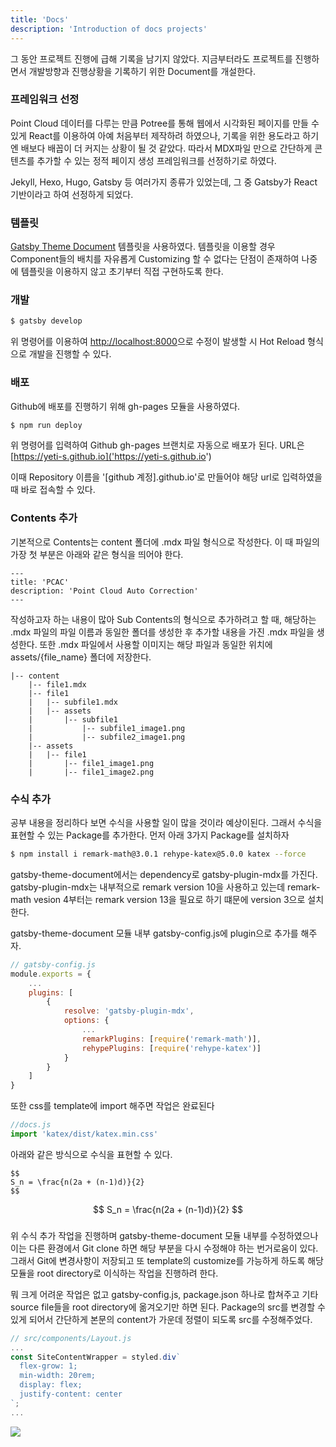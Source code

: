 ```yaml
---
title: 'Docs'
description: 'Introduction of docs projects'
---
```


그 동안 프로젝트 진행에 급해 기록을 남기지 않았다. 지금부터라도 프로젝트를 진행하면서 개발방향과 진행상황을 기록하기 위한 Document를 개설한다.

### 프레임워크 선정
Point Cloud 데이터를 다루는 만큼 Potree를 통해 웹에서 시각화된 페이지를 만들 수 있게 React를 이용하여 아예 처음부터 제작하려 하였으나, 기록을 위한 용도라고 하기엔 배보다 배꼽이 더 커지는 상황이 될 것 같았다. 따라서 MDX파일 만으로 간단하게 콘텐츠를 추가할 수 있는 정적 페이지 생성 프레임워크를 선정하기로 하였다.

Jekyll, Hexo, Hugo, Gatsby 등 여러가지 종류가 있었는데, 그 중 Gatsby가 React 기반이라고 하여 선정하게 되었다.

### 템플릿
[Gatsby Theme Document]('https://github.com/codebushi/gatsby-theme-document-example') 템플릿을 사용하였다. 템플릿을 이용할 경우 Component들의 배치를 자유롭게 Customizing 할 수 없다는 단점이 존재하여 나중에 템플릿을 이용하지 않고 초기부터 직접 구현하도록 한다.

### 개발
```sh
$ gatsby develop
```
위 명령어를 이용하여 [http://localhost:8000]('http://localhost:8000')으로 수정이 발생할 시 Hot Reload 형식으로 개발을 진행할 수 있다.

### 배포
Github에 배포를 진행하기 위해 gh-pages 모듈을 사용하였다.
```sh
$ npm run deploy
```
위 명령어를 입력하여 Github gh-pages 브랜치로 자동으로 배포가 된다. URL은 [https://yeti-s.github.io]('https://yeti-s.github.io')

이때 Repository 이름을 '[github 계정].github.io'로 만들어야 해당 url로 입력하였을 때 바로 접속할 수 있다.


### Contents 추가
기본적으로 Contents는 content 폴더에 .mdx 파일 형식으로 작성한다.
이 때 파일의 가장 첫 부분은 아래와 같은 형식을 띄어야 한다.
```
---
title: 'PCAC'
description: 'Point Cloud Auto Correction'
---
```
작성하고자 하는 내용이 많아 Sub Contents의 형식으로 추가하려고 할 때, 해당하는 .mdx 파일의 파일 이름과 동일한 폴더를 생성한 후 추가할 내용을 가진 .mdx 파일을 생성한다.
또한 .mdx 파일에서 사용할 이미지는 해당 파일과 동일한 위치에 assets/{file_name} 폴더에 저장한다.
```
|-- content
    |-- file1.mdx
    |-- file1
    |   |-- subfile1.mdx
    |   |-- assets
    |       |-- subfile1
    |           |-- subfile1_image1.png
    |           |-- subfile2_image1.png
    |-- assets
    |   |-- file1
    |       |-- file1_image1.png
    |       |-- file1_image2.png

```



### 수식 추가
공부 내용을 정리하다 보면 수식을 사용할 일이 많을 것이라 예상이된다.
그래서 수식을 표현할 수 있는 Package를 추가한다.
먼저 아래 3가지 Package를 설치하자
```sh
$ npm install i remark-math@3.0.1 rehype-katex@5.0.0 katex --force
```
gatsby-theme-document에서는 dependency로 gatsby-plugin-mdx를 가진다.
gatsby-plugin-mdx는 내부적으로 remark version 10을 사용하고 있는데 remark-math vesion 4부터는 remark version 13을 필요로 하기 떄문에 version 3으로 설치한다.

gatsby-theme-document 모듈 내부 gatsby-config.js에 plugin으로 추가를 해주자.
```js
// gatsby-config.js
module.exports = {
    ...
    plugins: [
        {
            resolve: 'gatsby-plugin-mdx',
            options: {
                ...
                remarkPlugins: [require('remark-math')],
                rehypePlugins: [require('rehype-katex')]
            }
        }
    ]
}
```
또한 css를 template에 import 해주면 작업은 완료된다
```js
//docs.js
import 'katex/dist/katex.min.css'
```

아래와 같은 방식으로 수식을 표현할 수 있다.
```
$$
S_n = \frac{n(2a + (n-1)d)}{2}
$$
```
$$
S_n = \frac{n(2a + (n-1)d)}{2}
$$

### 
위 수식 추가 작업을 진행하며 gatsby-theme-document 모듈 내부를 수정하였으나 이는 다른 환경에서 Git clone 하면 해당 부분을 다시 수정해야 하는 번거로움이 있다.
그래서 Git에 변경사항이 저장되고 또 template의 customize를 가능하게 하도록 해당 모듈을 root directory로 이식하는 작업을 진행하려 한다.

뭐 크게 어려운 작업은 없고 gatsby-config.js, package.json 하나로 합쳐주고 기타 source file들을 root directory에 옮겨오기만 하면 된다.
Package의 src를 변경할 수 있게 되어서 간단하게 본문의 content가 가운데 정렬이 되도록 src를 수정해주었다.
```js
// src/components/Layout.js
...
const SiteContentWrapper = styled.div`
  flex-grow: 1;
  min-width: 20rem;
  display: flex;
  justify-content: center
`;
...
```

![](assets/docs/00_change_template_style.PNG)